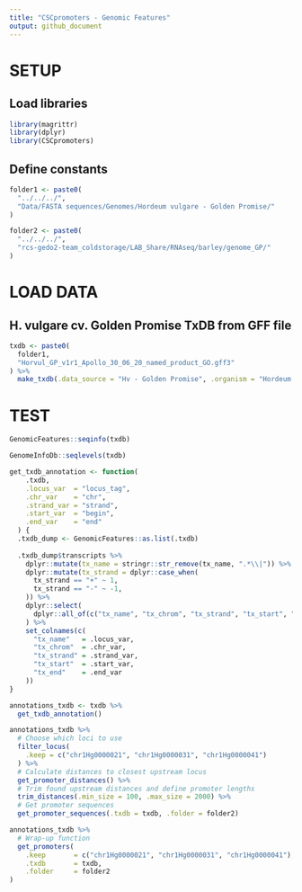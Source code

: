 ```yaml
---
title: "CSCpromoters - Genomic Features"
output: github_document
---
```


# SETUP
## Load libraries
```r
library(magrittr)
library(dplyr)
library(CSCpromoters)
```

## Define constants
```r
folder1 <- paste0(
  "../../../",
  "Data/FASTA sequences/Genomes/Hordeum vulgare - Golden Promise/"
)

folder2 <- paste0(
  "../../../",
  "rcs-gedo2-team_coldstorage/LAB_Share/RNAseq/barley/genome_GP/"
)
```


# LOAD DATA
## H. vulgare cv. Golden Promise TxDB from GFF file
```r
txdb <- paste0(
  folder1,
  "Horvul_GP_v1r1_Apollo_30_06_20_named_product_GO.gff3"
) %>% 
  make_txdb(.data_source = "Hv - Golden Promise", .organism = "Hordeum vulgare")
```


# TEST
```r
GenomicFeatures::seqinfo(txdb)
```

```r
GenomeInfoDb::seqlevels(txdb)
```

```r
get_txdb_annotation <- function(
    .txdb,
    .locus_var  = "locus_tag",
    .chr_var    = "chr",
    .strand_var = "strand",
    .start_var  = "begin",
    .end_var    = "end"
  ) {
  .txdb_dump <- GenomicFeatures::as.list(.txdb)
  
  .txdb_dump$transcripts %>%
    dplyr::mutate(tx_name = stringr::str_remove(tx_name, ".*\\|")) %>%
    dplyr::mutate(tx_strand = dplyr::case_when(
      tx_strand == "+" ~ 1,
      tx_strand == "-" ~ -1,
    )) %>%
    dplyr::select(
      dplyr::all_of(c("tx_name", "tx_chrom", "tx_strand", "tx_start", "tx_end"))
    ) %>%
    set_colnames(c(
      "tx_name"   = .locus_var,
      "tx_chrom"  = .chr_var,
      "tx_strand" = .strand_var,
      "tx_start"  = .start_var,
      "tx_end"    = .end_var
    ))
}

annotations_txdb <- txdb %>%
  get_txdb_annotation()
```


```r
annotations_txdb %>%
  # Choose which loci to use
  filter_locus(
    .keep = c("chr1Hg0000021", "chr1Hg0000031", "chr1Hg0000041")
  ) %>%
  # Calculate distances to closest upstream locus
  get_promoter_distances() %>% 
  # Trim found upstream distances and define promoter lengths
  trim_distances(.min_size = 100, .max_size = 2000) %>%
  # Get promoter sequences
  get_promoter_sequences(.txdb = txdb, .folder = folder2)
```


```r
annotations_txdb %>%
  # Wrap-up function
  get_promoters(
    .keep       = c("chr1Hg0000021", "chr1Hg0000031", "chr1Hg0000041"),
    .txdb       = txdb,
    .folder     = folder2
)
```


